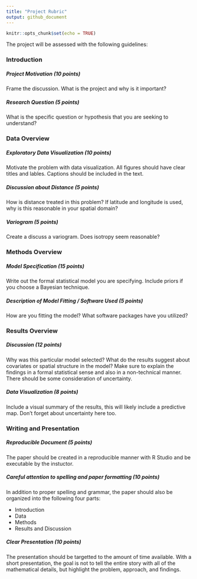 ```yaml
---
title: "Project Rubric"
output: github_document
---
```


```r
knitr::opts_chunk$set(echo = TRUE)
```


The project will be assessed with the following guidelines:

### Introduction

##### Project Motivation (10 points)
Frame the discussion. What is the project and why is it important?

##### Research Question (5 points)
What is the specific question or hypothesis that you are seeking to understand?

### Data Overview

##### Exploratory Data Visualization (10 points)
Motivate the problem with data visualization. All figures should have clear titles and lables. Captions should be included in the text.

##### Discussion about Distance (5 points)
How is distance treated in this problem? If latitude and longitude is used, why is this reasonable in your spatial domain?

##### Variogram (5 points)
Create a discuss a variogram. Does isotropy seem reasonable?

### Methods Overview

##### Model Specification (15 points)
Write out the formal statistical model you are specifying. Include priors if you choose a Bayesian technique.

##### Description of Model Fitting / Software Used (5 points)
How are you fitting the model? What software packages have you utilized?

### Results Overview

##### Discussion (12 points)
Why was this particular model selected? What do the results suggest about covariates or spatial structure in the model? Make sure to explain the findings in a formal statistical sense and also in a non-technical manner. There should be some consideration of uncertainty.


##### Data Visualization (8 points)
Include a visual summary of the results, this will likely include a predictive map. Don't forget about uncertainty here too.


### Writing and Presentation

##### Reproducible Document (5 points)
The paper should be created in a reproducible manner with R Studio and be executable by the instuctor.

##### Careful attention to spelling and paper formatting (10 points)
In addition to proper spelling and grammar, the paper should also be organized into the following four parts:

- Introduction
- Data
- Methods
- Results and Discussion

##### Clear Presentation (10 points)
The presentation should be targetted to the amount of time available. With a short presentation, the goal is not to tell the entire story with all of the mathematical details, but highlight the problem, approach, and findings.
